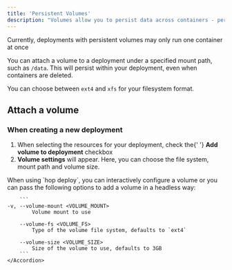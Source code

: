 ```yaml
---
title: 'Persistent Volumes'
description: "Volumes allow you to persist data across containers - perserving your deployment's state after restarts"
---
```


<Warning>
	Currently, deployments with persistent volumes may only run one container at
	once
</Warning>

You can attach a volume to a deployment under a specified mount path, such as `/data`. This will persist within your deployment, even when containers are deleted.

You can choose between `ext4` and `xfs` for your filesystem format.

## Attach a volume

### When creating a new deployment

<AccordionGroup>
	<Accordion title="Using the Hop Console">
		<ol>
			<li>
				When selecting the resources for your deployment, check the{' '}
				<strong>Add volume to deployment</strong> checkbox
			</li>
			<li>
				<strong>Volume settings</strong> will appear. Here, you can choose the
				file system, mount path and volume size.
			</li>
		</ol>
	</Accordion>
	<Accordion title="Using the Hop CLI">
		When using `hop deploy`, you can interactively configure a volume or you can pass the following options to add a volume in a headless way:

    	```
    -v, --volume-mount <VOLUME_MOUNT>
            Volume mount to use

        --volume-fs <VOLUME_FS>
            Type of the volume file system, defaults to `ext4`

        --volume-size <VOLUME_SIZE>
            Size of the volume to use, defaults to 3GB
    	```
    </Accordion>

</AccordionGroup>
